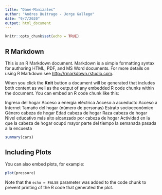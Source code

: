 ```yaml
---
title: "Dane-Manizales"
author: "Andres Buitrago - Jorge Gallego"
date: "9/7/2020"
output: html_document
---
```


```r
knitr::opts_chunk$set(echo = TRUE)
```

## R Markdown

This is an R Markdown document. Markdown is a simple formatting syntax for authoring HTML, PDF, and MS Word documents. For more details on using R Markdown see <http://rmarkdown.rstudio.com>.

When you click the **Knit** button a document will be generated that includes both content as well as the output of any embedded R code chunks within the document. You can embed an R code chunk like this:


Ingreso del hogar
Acceso a energía eléctrica
Acceso a acueducto
Acceso a Internet
Tamaño del hogar (número de personas)
Estrato socioeconómico
Género cabeza de hogar
Edad cabeza de hogar
Raza cabeza de hogar
Nivel educativo más alto alcanzado por cabeza de hogar
Actividad en la que la cabeza de hogar ocupó mayor parte del tiempo la semanada
pasada a la encuesta



```r
summary(cars)
```

## Including Plots

You can also embed plots, for example:

```r
plot(pressure)
```

Note that the `echo = FALSE` parameter was added to the code chunk to prevent printing of the R code that generated the plot.
